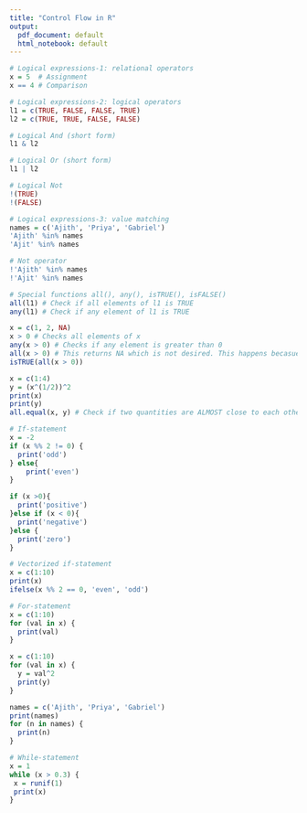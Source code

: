 ```yaml
---
title: "Control Flow in R"
output:
  pdf_document: default
  html_notebook: default
---
```



```r
# Logical expressions-1: relational operators
x = 5  # Assignment
x == 4 # Comparison
```

```r
# Logical expressions-2: logical operators
l1 = c(TRUE, FALSE, FALSE, TRUE)
l2 = c(TRUE, TRUE, FALSE, FALSE)

# Logical And (short form)
l1 & l2

# Logical Or (short form)
l1 | l2

# Logical Not
!(TRUE)
!(FALSE)

```

```r
# Logical expressions-3: value matching
names = c('Ajith', 'Priya', 'Gabriel')
'Ajith' %in% names
'Ajit' %in% names

# Not operator
!'Ajith' %in% names
!'Ajit' %in% names
```

```r
# Special functions all(), any(), isTRUE(), isFALSE()
all(l1) # Check if all elements of l1 is TRUE
any(l1) # Check if any element of l1 is TRUE

x = c(1, 2, NA)
x > 0 # Checks all elements of x
any(x > 0) # Checks if any element is greater than 0
all(x > 0) # This returns NA which is not desired. This happens becasue x has NA.
isTRUE(all(x > 0))

x = c(1:4)
y = (x^(1/2))^2
print(x)
print(y)
all.equal(x, y) # Check if two quantities are ALMOST close to each other
```


```r
# If-statement
x = -2
if (x %% 2 != 0) {
  print('odd')
} else{
    print('even')
}

if (x >0){
  print('positive')
}else if (x < 0){
  print('negative')
}else {
  print('zero')
}
```


```r
# Vectorized if-statement
x = c(1:10)
print(x)
ifelse(x %% 2 == 0, 'even', 'odd')
```

```r
# For-statement
x = c(1:10)
for (val in x) {
  print(val)
}

x = c(1:10)
for (val in x) {
  y = val^2
  print(y)
}

names = c('Ajith', 'Priya', 'Gabriel')
print(names)
for (n in names) {
  print(n)
}

```

```r
# While-statement
x = 1
while (x > 0.3) {
 x = runif(1)
 print(x)
}
```




